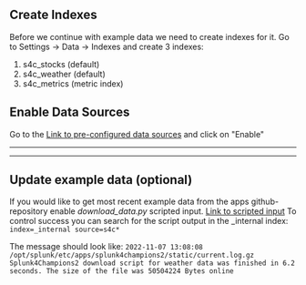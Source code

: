 ## Create Indexes 
Before we continue with example data we need to create indexes for it. Go to Settings -> Data -> Indexes and create 3 indexes: 

1. s4c_stocks (default)
2. s4c_weather (default)
3. s4c_metrics (metric index)

## Enable Data Sources

Go to the [Link to pre-configured data sources](../../manager/splunk4champions2/data/inputs/monitor?search=s4c&count=25) and click on "Enable"
___
___

## Update example data  (optional)

If you would like to get most recent example  data from the apps github-repository enable *download_data.py* scripted input. 
 [Link to scripted input](../../manager/search/data/inputs/script?search=s4c) 
 To control success you can search for the script output in the _internal index: 
 `index=_internal source=s4c*`

 The message should look like: 
 `2022-11-07 13:08:08 /opt/splunk/etc/apps/splunk4champions2/static/current.log.gz Splunk4Champions2 download script for weather data was finished in 6.2 seconds. The size of the file was 50504224 Bytes online`